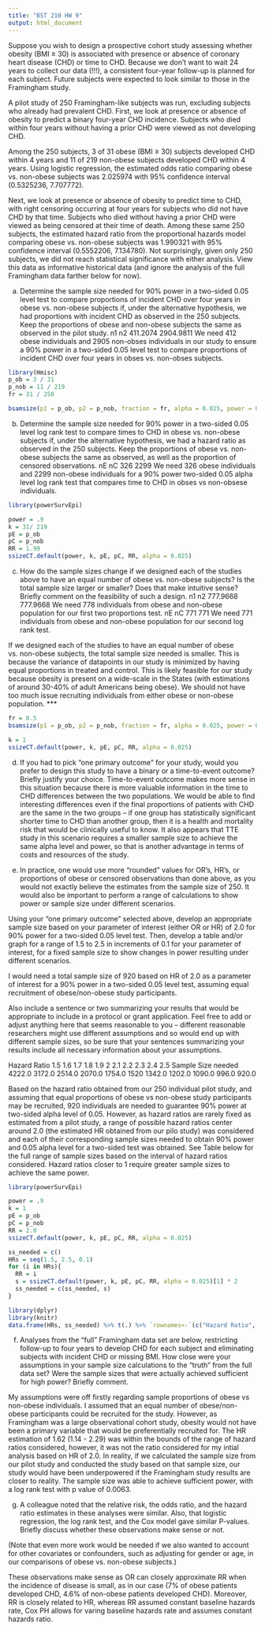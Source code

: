 ```yaml
---
title: "BST 210 HW 9"
output: html_document
---
```

Suppose you wish to design a prospective cohort study assessing whether obesity (BMI ≥ 30) is associated with presence or absence of coronary heart disease (CHD) or time to CHD. Because we don’t want to wait 24 years to collect our data (!!!), a consistent four-year follow-up is planned for each subject. Future subjects were expected to look similar to those in the Framingham study.

A pilot study of 250 Framingham-like subjects was run, excluding subjects who already had prevalent CHD. First, we look at presence or absence of obesity to predict a binary four-year CHD incidence. Subjects who died within four years without having a prior CHD were viewed as not developing CHD.

Among the 250 subjects, 3 of 31 obese (BMI ≥ 30) subjects developed CHD within 4 years and 11 of 219 non-obese subjects developed CHD within 4 years. Using logistic regression, the estimated odds ratio comparing obese vs. non-obese subjects was 2.025974 with 95% confidence interval (0.5325236, 7.707772).

Next, we look at presence or absence of obesity to predict time to CHD, with right censoring occurring at four years for subjects who did not have CHD by that time. Subjects who died without having a prior CHD were viewed as being censored at their time of death. Among these same 250 subjects, the estimated hazard ratio from the proportional hazards model comparing obese vs. non-obese subjects was 1.990321 with 95% confidence interval (0.5552206, 7.134780). Not surprisingly, given only 250 subjects, we did not reach statistical significance with either analysis. View this data as informative historical data (and ignore the analysis of the full Framingham data farther below for now).

(a) Determine the sample size needed for 90% power in a two-sided 0.05 level test to compare proportions of incident CHD over four years in obese vs. non-obese subjects if, under the alternative hypothesis, we had proportions with incident CHD as observed in the 250 subjects. Keep the proportions of obese and non-obese subjects the same as observed in the pilot study.
       n1        n2 
 411.2074 2904.9811 
 We need 412 obese individuals and 2905 non-obses individuals in our study to ensure a 90% power in a two-sided 0.05 level test to compare proportions of incident CHD over four years in obses vs. non-obses subjects. 
```r
library(Hmisc)
p_ob = 3 / 31
p_nob = 11 / 219
fr = 31 / 250

bsamsize(p1 = p_ob, p2 = p_nob, fraction = fr, alpha = 0.025, power = 0.9)

```

(b) Determine the sample size needed for 90% power in a two-sided 0.05 level log rank test to compare times to CHD in obese vs. non-obese subjects if, under the alternative hypothesis, we had a hazard ratio as observed in the 250 subjects. Keep the proportions of obese vs. non-obese subjects the same as observed, as well as the proportion of censored observations.
  nE   nC 
 326 2299 
 We need 326 obese individuals and 2299 non-obese individuals for a 90% power two-sided 0.05 alpha level log rank test that compares time to CHD in obses vs non-obsese individuals. 
```r
library(powerSurvEpi)

power = .9
k = 31/ 219
pE = p_ob
pC = p_nob
RR = 1.99
ssizeCT.default(power, k, pE, pC, RR, alpha = 0.025)
```

(c) How do the sample sizes change if we designed each of the studies above to have an equal number of obese vs. non-obese subjects? Is the total sample size larger or smaller? Does that make intuitive sense? Briefly comment on the feasibility of such a design.
      n1       n2 
777.9668 777.9668 
We need 778 individuals from obese and non-obese population for our first two proportions test.
 nE  nC 
771 771 
We need 771 individuals from obese and non-obese population for our second log rank test. 

If we designed each of the studies to have an equal number of obese vs. non-obese subjects, the total sample size needed is smaller. This is because the variance of datapoints in our study is minimized by having equal proportions in treated and control. This is likely feasible for our study because obesity is present on a wide-scale in the States (with estimations of around 30-40% of adult Americans being obese). We should not have too much issue recruiting individuals from either obese or non-obese population. *** 
```r
fr = 0.5
bsamsize(p1 = p_ob, p2 = p_nob, fraction = fr, alpha = 0.025, power = 0.9)

k = 1
ssizeCT.default(power, k, pE, pC, RR, alpha = 0.025)
```

(d) If you had to pick “one primary outcome” for your study, would you prefer to design this study to have a binary or a time-to-event outcome? Briefly justify your choice.
Time-to-event outcome makes more sense in this situation because there is more valuable information in the time to CHD differences between the two populations. We would be able to find interesting differences even if the final proportions of patients with CHD are the same in the two groups -- if one group has statistically significant shorter time to CHD than another group, then it is a health and mortality risk that would be clinically useful to know. It also appears that TTE study in this scenario requires a smaller sample size to achieve the same alpha level and power, so that is another advantage in terms of costs and resources of the study. 

(e) In practice, one would use more “rounded” values for OR’s, HR’s, or proportions of obese or censored observations than done above, as you would not exactly believe the estimates from the sample size of 250. It would also be important to perform a range of calculations to show power or sample size under different scenarios. 

Using your “one primary outcome” selected above, develop an appropriate sample size based on your parameter of interest (either OR or HR) of 2.0 for 90% power for a two-sided 0.05 level test. Then, develop a table and/or graph for a range of 1.5 to 2.5 in increments of 0.1 for your parameter of interest, for a fixed sample size to show changes in power resulting under different scenarios.

I would need a total sample size of 920 based on HR of 2.0 as a parameter of interest for a 90% power in a two-sided 0.05 level test, assuming equal recruitment of obese/non-obese study participants. 

Also include a sentence or two summarizing your results that would be appropriate to include in a protocol or grant application. Feel free to add or adjust anything here that seems reasonable to you – different reasonable researchers might use different assumptions and so would end up with different sample sizes, so be sure that your sentences summarizing your results include all necessary information about your assumptions.

Hazard Ratio	1.5	1.6	1.7	1.8	1.9	2	2.1	2.2	2.3	2.4	2.5
Sample Size needed	4222.0	3172.0	2514.0	2070.0	1754.0	1520	1342.0	1202.0	1090.0	996.0	920.0

Based on the hazard ratio obtained from our 250 individual pilot study, and assuming that equal proportions of obese vs non-obese study participants may be recruited, 920 individuals are needed to guarantee 90% power at two-sided alpha level of 0.05. However, as hazard ratios are rarely fixed as estimated from a pilot study, a range of possible hazard ratios center around 2.0 (the estimated HR obtained from our pilo study) was considered and each of their corresponding sample sizes needed to obtain 90% power and 0.05 alpha level for a two-sided test was obtained. See Table below for the full range of sample sizes based on the interval of hazard ratios considered. Hazard ratios closer to 1 require greater sample sizes to achieve the same power. 
```r
library(powerSurvEpi)

power = .9
k = 1
pE = p_ob
pC = p_nob
RR = 2.0
ssizeCT.default(power, k, pE, pC, RR, alpha = 0.025)

ss_needed = c()
HRs = seq(1.5, 2.5, 0.1)
for (i in HRs){
  RR = i
  s = ssizeCT.default(power, k, pE, pC, RR, alpha = 0.025)[1] * 2
  ss_needed = c(ss_needed, s)
}

library(dplyr)
library(knitr)
data.frame(HRs, ss_needed) %>% t(.) %>% `rownames<-`(c("Hazard Ratio", "Sample Size needed")) %>% kable
```


(f) Analyses from the “full” Framingham data set are below, restricting follow-up to four years to develop CHD for each subject and eliminating subjects with incident CHD or missing BMI. How close were your assumptions in your sample size calculations to the “truth” from the full data set? Were the sample sizes that were actually achieved sufficient for high power? Briefly comment.

My assumptions were off firstly regarding sample proportions of obese vs non-obese individuals. I assumed that an equal number of obese/non-obese participants could be recruited for the study. However, as Framingham was a large observational cohort study, obesity would not have been a primary variable that would be preferentially recruited for. The HR estimation of 1.62 (1.14 - 2.29) was within the bounds of the range of hazard ratios considered, however, it was not the ratio considered for my intial analysis based on HR of 2.0. In reality, if we calculated the sample size from our pilot study and conducted the study based on that sample size, our study would have been underpowered if the Framingham study results are closer to reality.
The sample size was able to achieve sufficient power, with a log rank test with p value of 0.0063. 

(g) A colleague noted that the relative risk, the odds ratio, and the hazard ratio estimates in these analyses were similar. Also, that logistic regression, the log rank test, and the Cox model gave similar P-values. Briefly discuss whether these observations make sense or not.

(Note that even more work would be needed if we also wanted to account for other covariates or confounders, such as adjusting for gender or age, in our comparisons of obese vs. non-obese subjects.)

These observations make sense as OR can closely approximate RR when the incidence of disease is small, as in our case (7% of obese patients developed CHD, 4.6% of non-obese patients developed CHD). Moreover, RR is closely related to HR, whereas RR assumed constant baseline hazards rate, Cox PH allows for varing baseline hazards rate and assumes constant hazards ratio. 


